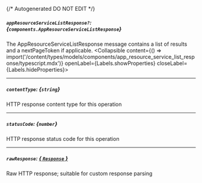{/* Autogenerated DO NOT EDIT  */}

##### `appResourceServiceListResponse?`: *{`components.AppResourceServiceListResponse`}*
The AppResourceServiceListResponse message contains a list of results and a nextPageToken if applicable.
<Collapsible content={() => import('/content/types/models/components/app_resource_service_list_response/typescript.mdx')} openLabel={Labels.showProperties} closeLabel={Labels.hideProperties}>
</Collapsible>

---
##### `contentType`: *{`string`}*
HTTP response content type for this operation

---
##### `statusCode`: *{`number`}*
HTTP response status code for this operation

---
##### `rawResponse`: [*{ `Response` }*](https://developer.mozilla.org/en-US/docs/Web/API/Response)
Raw HTTP response; suitable for custom response parsing


